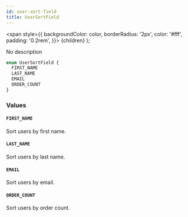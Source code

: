 ```yaml
---
id: user-sort-field
title: UserSortField
---
```


<span
style={{
      backgroundColor: color,
      borderRadius: '2px',
      color: '#fff',
      padding: '0.2rem',
    }}>
{children}
</span>
);

No description

```graphql
enum UserSortField {
  FIRST_NAME
  LAST_NAME
  EMAIL
  ORDER_COUNT
}
```

### Values

#### `FIRST_NAME`

Sort users by first name.

#### `LAST_NAME`

Sort users by last name.

#### `EMAIL`

Sort users by email.

#### `ORDER_COUNT`

Sort users by order count.

